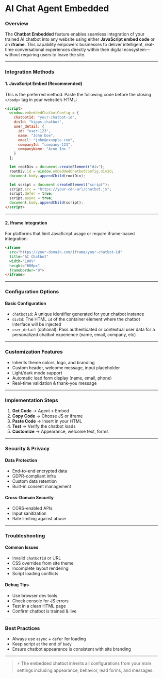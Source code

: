 # AI Chat Agent Embedded

### Overview  
The **Chatbot Embedded** feature enables seamless integration of your trained AI chatbot into any website using either **JavaScript embed code** or an **iframe**. This capability empowers businesses to deliver intelligent, real-time conversational experiences directly within their digital ecosystem—without requiring users to leave the site.

---

### Integration Methods

#### 1. JavaScript Embed (Recommended)  
This is the preferred method. Paste the following code before the closing `</body>` tag in your website’s HTML:

```html
<script>
  window.embeddedChatbotConfig = {
    chatbotId: "your-chatbot-id", 
    divId: "kipps-chatbot",       
    user_detail: {
      id: "user-123",
      name: "John Doe",
      email: "john@example.com",
      companyId: "company-123",
      companyName: "Acme Inc."
    }
  };

  let rootDiv = document.createElement("div");
  rootDiv.id = window.embeddedChatbotConfig.divId;
  document.body.appendChild(rootDiv);

  let script = document.createElement("script");
  script.src = "https://your-cdn-url/chatbot.js";
  script.defer = true;
  script.async = true;
  document.body.appendChild(script);
</script>
```

---

#### 2. Iframe Integration  
For platforms that limit JavaScript usage or require iframe-based integration:

```html
<iframe
  src="https://your-domain.com/iframe/your-chatbot-id"
  title="AI Chatbot"
  width="100%"
  height="600px"
  frameborder="0">
</iframe>
```

---

### Configuration Options

#### Basic Configuration
- `chatbotId`: A unique identifier generated for your chatbot instance
- `divId`: The HTML `id` of the container element where the chatbot interface will be injected
- `user_detail` (optional): Pass authenticated or contextual user data for a personalized chatbot experience (name, email, company, etc)

---

### Customization Features

- Inherits theme colors, logo, and branding
- Custom header, welcome message, input placeholder
- Light/dark mode support
- Automatic lead form display (name, email, phone)
- Real-time validation & thank-you message

---

### Implementation Steps

1. **Get Code** → Agent > Embed
2. **Copy Code** → Choose JS or iframe
3. **Paste Code** → Insert in your HTML
4. **Test** → Verify the chatbot loads
5. **Customize** → Appearance, welcome text, forms

---

### Security & Privacy

#### Data Protection
- End-to-end encrypted data
- GDPR-compliant infra
- Custom data retention
- Built-in consent management

#### Cross-Domain Security
- CORS-enabled APIs
- Input sanitization
- Rate limiting against abuse

---

### Troubleshooting

#### Common Issues
- Invalid `chatbotId` or URL
- CSS overrides from site theme
- Incomplete layout rendering
- Script loading conflicts

#### Debug Tips
- Use browser dev tools
- Check console for JS errors
- Test in a clean HTML page
- Confirm chatbot is trained & live

---

### Best Practices
- Always use `async` + `defer` for loading
- Keep script at the end of `body`
- Ensure chatbot appearance is consistent with site branding

---

> ⚡ The embedded chatbot inherits all configurations from your main settings including appearance, behavior, lead forms, and messages.

